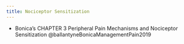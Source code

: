 ```yaml
---
title: Nociceptor Sensitization
---
```


:::{.callout-note title="Books to reference on this topic"}

- Bonica's CHAPTER 3 Peripheral Pain Mechanisms and Nociceptor Sensitization @ballantyneBonicaManagementPain2019
:::